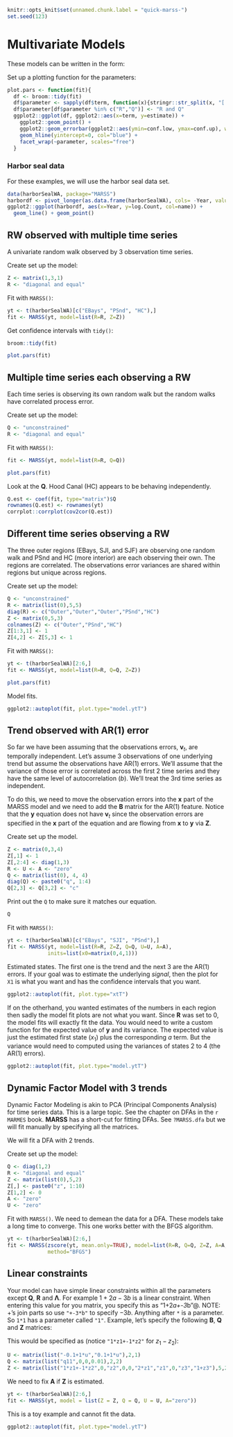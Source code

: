 ```r
knitr::opts_knit$set(unnamed.chunk.label = "quick-marss-")
set.seed(123)
```

# Multivariate Models {#chap-marss}

These models can be written in the form:
\begin{equation}
\begin{gathered}
\mathbf{x}_t = \mathbf{B}_t\mathbf{x}_{t-1} + \mathbf{u}_t + \mathbf{C}_t\mathbf{c}_t + \mathbf{G}_t\mathbf{w}_t, \text{ } \mathbf{w}_t \sim \,\text{MVN}(0,\mathbf{Q}_t) \\
\mathbf{y}_t = \mathbf{Z}_t\mathbf{x}_t + \mathbf{a}_t + \mathbf{D}_t\mathbf{d}_t + \mathbf{H}_t\mathbf{v}_t, \text{ } \mathbf{v}_t \sim \,\text{MVN}(0,\mathbf{R}_t) \\
\mathbf{x}_1 \sim \,\text{MVN}(\boldsymbol{\pi},\boldsymbol{\Lambda}) \text{ or } \mathbf{x}_0 \sim \,\text{MVN}(\boldsymbol{\pi},\boldsymbol{\Lambda})
\end{gathered}
(\#eq:short-marss)
\end{equation}

Set up a plotting function for the parameters:
```r
plot.pars <- function(fit){
  df <- broom::tidy(fit)
  df$parameter <- sapply(df$term, function(x){stringr::str_split(x, "[.]")[[1]][1]})
  df$parameter[df$parameter %in% c("R","Q")] <- "R and Q"
  ggplot2::ggplot(df, ggplot2::aes(x=term, y=estimate)) + 
    ggplot2::geom_point() +
    ggplot2::geom_errorbar(ggplot2::aes(ymin=conf.low, ymax=conf.up), width=0.2) +
    geom_hline(yintercept=0, col="blue") +
    facet_wrap(~parameter, scales="free")
  }
```

### Harbor seal data {-}

For these examples, we will use the harbor seal data set.
```r
data(harborSealWA, package="MARSS")
harbordf <- pivot_longer(as.data.frame(harborSealWA), cols= -Year, values_to="log.Count")
ggplot2::ggplot(harbordf, aes(x=Year, y=log.Count, col=name)) + 
  geom_line() + geom_point()
```

## RW observed with multiple time series

A univariate random walk observed by 3 observation time series.
\begin{equation}
\begin{gathered}
x_{t} = x_{t-1} + u + w_{t}, \text{ } w_t \sim \,\text{N}(0,q)  \\
\\
\begin{bmatrix}y_1\\y_2\\y_3\end{bmatrix}_t
= \begin{bmatrix}1\\1\\1\end{bmatrix}
x_t
+ \begin{bmatrix}0\\0\\0\end{bmatrix}
+ \begin{bmatrix}v_1\\ v_2\\ v_3\end{bmatrix},
 \textrm{ } \mathbf{v}_t \sim \,\text{MVN}\begin{pmatrix}\begin{bmatrix}0\\0\\0\end{bmatrix},\begin{bmatrix}r&0&0\\0&r&0\\0&0&r\end{bmatrix} \end{pmatrix}
 \end{gathered}
(\#eq:short-mrw1)
\end{equation}

Create set up the model:
```r
Z <- matrix(1,3,1)
R <- "diagonal and equal"
```

Fit with `MARSS()`:
```r
yt <- t(harborSealWA)[c("EBays", "PSnd", "HC"),]
fit <- MARSS(yt, model=list(R=R, Z=Z))
```

Get confidence intervals with `tidy()`:
```r
broom::tidy(fit)
```

```r
plot.pars(fit)
```


## Multiple time series each observing a RW

Each time series is observing its own random walk but the random walks have correlated process error.
\begin{equation}
\begin{gathered}
\begin{bmatrix}x_1\\x_2\\x_3\end{bmatrix}_t
=
\begin{bmatrix}x_1\\x_2\\x_3\end{bmatrix}_{t-1}
+ \begin{bmatrix}u_1\\u_2\\u_3\end{bmatrix}
+ \begin{bmatrix}w_1\\ w_2\\ w_3\end{bmatrix},
 \textrm{ } \mathbf{w}_t \sim \,\text{MVN}\begin{pmatrix}\begin{bmatrix}0\\0\\0\end{bmatrix},
 \begin{bmatrix}q_1&c_{12}&c_{13}\\c_{12}&q_2&c_{23}\\c_{13}&c_{23}&q_3\end{bmatrix} \end{pmatrix}\\
 \begin{bmatrix}y_1\\y_2\\y_3\end{bmatrix}_t
= \begin{bmatrix}1&0&0\\0&1&0\\1&0&0\end{bmatrix}
\begin{bmatrix}x_1\\x_2\\x_3\end{bmatrix}_t
+ \begin{bmatrix}0\\0\\0\end{bmatrix}
+ \begin{bmatrix}v_1\\ v_2\\ v_3\end{bmatrix},
 \textrm{ } \mathbf{v}_t \sim \,\text{MVN}\begin{pmatrix}\begin{bmatrix}0\\0\\0\end{bmatrix},\begin{bmatrix}r&0&0\\0&r&0\\0&0&r\end{bmatrix} \end{pmatrix}  
 \end{gathered}
(\#eq:short-mrw2)
\end{equation}

Create set up the model:
```r
Q <- "unconstrained"
R <- "diagonal and equal"
```

Fit with `MARSS()`:
```r
fit <- MARSS(yt, model=list(R=R, Q=Q))
```

```r
plot.pars(fit)
```

Look at the $\mathbf{Q}$. Hood Canal (HC) appears to be behaving independently.
```r
Q.est <- coef(fit, type="matrix")$Q
rownames(Q.est) <- rownames(yt)
corrplot::corrplot(cov2cor(Q.est))
```


## Different time series observing a RW

The three outer regions (EBays, SJI, and SJF) are observing one random walk and PSnd and HC (more interior) are each observing their own. The regions are correlated. The observations error variances are shared within regions but unique across regions.
\begin{equation}
\begin{gathered}
\begin{bmatrix}x_1\\x_2\\x_3\end{bmatrix}_t
=
\begin{bmatrix}x_1\\x_2\\x_3\end{bmatrix}_{t-1}
+ \begin{bmatrix}u_1\\u_2\\u_3\end{bmatrix}
+ \begin{bmatrix}w_1\\ w_2\\ w_3\end{bmatrix},
 \textrm{ } \mathbf{w}_t \sim \,\text{MVN}\begin{pmatrix}\begin{bmatrix}0\\0\\0\end{bmatrix},
 \begin{bmatrix}q_1&c_{12}&c_{13}\\c_{12}&q_2&c_{23}\\c_{13}&c_{23}&q_3\end{bmatrix} \end{pmatrix}\\
 \begin{bmatrix}y_1\\y_2\\y_3\\y_4\\y_5\end{bmatrix}_t
= \begin{bmatrix}1&0&0\\1&0&0\\1&0&0\\0&1&0\\0&0&1\end{bmatrix}
\begin{bmatrix}x_1\\x_2\\x_3\end{bmatrix}_t
+ \begin{bmatrix}0\\a_2\\a_3\\0\\0\end{bmatrix}
+ \begin{bmatrix}v_1\\ v_2\\ v_3 \\ v_4 \\ v_5\end{bmatrix},
 \textrm{ } 
 \mathbf{v}_t \sim \,\text{MVN}
 \begin{pmatrix}
 \begin{bmatrix}0\\0\\0\\0\\0\end{bmatrix},
 \begin{bmatrix}
 r_1&0&0&0&0\\
 0&r_1&0&0&0\\
 0&0&r_1&0&0\\
 0&0&0&r_2&0\\
 0&0&0&0&r_3
 \end{bmatrix}
 \end{pmatrix}  
 \end{gathered}
(\#eq:short-mrw3)
\end{equation}

Create set up the model:
```r
Q <- "unconstrained"
R <- matrix(list(0),5,5)
diag(R) <- c("Outer","Outer","Outer","PSnd","HC")
Z <- matrix(0,5,3)
colnames(Z) <- c("Outer","PSnd","HC")
Z[1:3,1] <- 1
Z[4,2] <- Z[5,3] <- 1
```

Fit with `MARSS()`:
```r
yt <- t(harborSealWA)[2:6,]
fit <- MARSS(yt, model=list(R=R, Q=Q, Z=Z))
```

```r
plot.pars(fit)
```

Model fits.
```r
ggplot2::autoplot(fit, plot.type="model.ytT")
```

## Trend observed with AR(1) error

So far we have been assuming that the observations errors, $\mathbf{v}_t$, are temporally independent. Let's assume 3 observations of one underlying trend but assume the observations have AR(1) errors. We'll assume that the variance of those error is correlated across the first 2 time series and they have the same level of autocorrelation ($b$). We'll treat the 3rd time series as independent.

To do this, we need to move the observation errors into the $\mathbf{x}$ part of the MARSS model and we need to add the $\mathbf{B}$ matrix for the AR(1) feature. Notice that the $\mathbf{y}$ equation does not have $\mathbf{v}_t$ since the observation errors are specified in the $\mathbf{x}$ part of the equation and are flowing from $\mathbf{x}$ to $\mathbf{y}$ via $\mathbf{Z}$.
\begin{equation}
\begin{gathered}
\begin{bmatrix}x_1\\x_2\\x_3\\x_4\end{bmatrix}_t
=
\begin{bmatrix}
1&0&0&0\\
0&b_1&0&0\\
0&0&b_1&0\\
0&0&0&b_2\\
\end{bmatrix}
\begin{bmatrix}x_1\\x_2\\x_3\\x_4\end{bmatrix}_{t-1}
+ \begin{bmatrix}w_1\\ w_2\\ w_3 \\ w_4\end{bmatrix},
 \textrm{ } \mathbf{w}_t \sim \,\text{MVN}\begin{pmatrix}
 \begin{bmatrix}0\\0\\0\end{bmatrix},
 \begin{bmatrix}
 q_1&0&0&0\\
 0&q_2&c&0\\
 0&c&q_3&0\\
 0&0&0&q_4\end{bmatrix} \end{pmatrix}\\
\begin{bmatrix}y_1\\y_2\\y_3\end{bmatrix}_t
= \begin{bmatrix}
 1&1&0&0\\
 1&0&1&0\\
 1&0&0&1\end{bmatrix}
\begin{bmatrix}x_1\\x_2\\x_3\\x_4\end{bmatrix}_t
+ \begin{bmatrix}0\\a_2\\a_3\end{bmatrix}
\end{gathered}
(\#eq:short-mss-ar1)
\end{equation}

Create set up the model.
```r
Z <- matrix(0,3,4)
Z[,1] <- 1
Z[,2:4] <- diag(1,3)
R <- U <- A <- "zero"
Q <- matrix(list(0), 4, 4)
diag(Q) <- paste0("q", 1:4)
Q[2,3] <- Q[3,2] <- "c"
```

Print out the `Q` to make sure it matches our equation.
```r
Q
```

Fit with `MARSS()`:
```r
yt <- t(harborSealWA)[c("EBays", "SJI", "PSnd"),]
fit <- MARSS(yt, model=list(R=R, Z=Z, Q=Q, U=U, A=A),     
             inits=list(x0=matrix(0,4,1)))
```

Estimated states. The first one is the trend and the next 3 are the AR(1) errors. If your goal was to estimate the underlying *signal*, then the plot for `X1` is what you want and has the confidence intervals that you want.

```r
ggplot2::autoplot(fit, plot.type="xtT")
```

If on the otherhand, you wanted estimates of the numbers in each region then sadly the model fit plots are not what you want. Since $\mathbf{R}$ was set to 0, the model fits will exactly fit the data. You would need to write a custom function for the expected value of $\mathbf{y}$ and its variance. The expected value is just the estimated first state ($x_1$) plus the corresponding $a$ term. But the variance would need to computed using the variances of states 2 to 4 (the AR(1) errors).

```r
ggplot2::autoplot(fit, plot.type="model.ytT")
```

## Dynamic Factor Model with 3 trends

Dynamic Factor Modeling is akin to PCA (Principal Components Analysis) for time series data. This is a large topic. See the chapter on DFAs in the `r MARMES` book. **MARSS** has a short-cut for fitting DFAs. See `?MARSS.dfa` but we will fit manually by specifying all the matrices.

We will fit a DFA with 2 trends.
\begin{equation}
\begin{gathered}
\begin{bmatrix}x_1\\x_2\end{bmatrix}_t
=
\begin{bmatrix}x_1\\x_2\end{bmatrix}_{t-1}
+ \begin{bmatrix}w_1\\ w_2\end{bmatrix},
 \textrm{ } \mathbf{w}_t \sim \,\text{MVN}\begin{pmatrix}\begin{bmatrix}0\\0\end{bmatrix},
 \begin{bmatrix}1&0\\0&1\end{bmatrix} \end{pmatrix}\\
 \begin{bmatrix}y_1\\y_2\\y_3\\y_4\\y_5\end{bmatrix}_t
= \begin{bmatrix}z_1&0\\z_2&z_6\\z_3&z_7\\z_4&z_8\\z_5&z_9\end{bmatrix}
\begin{bmatrix}x_1\\x_2\end{bmatrix}_t
+ \begin{bmatrix}0\\0\\0\\0\\0\end{bmatrix}
+ \begin{bmatrix}v_1\\ v_2\\ v_3 \\ v_4 \\ v_5\end{bmatrix},
 \textrm{ } \mathbf{v}_t \sim \,\text{MVN}\begin{pmatrix}\begin{bmatrix}0\\0\\0\\0\\0\end{bmatrix},
 \begin{bmatrix}
 r&0&0&0&0\\
 0&r&0&0&0\\
 0&0&r&0&0\\
 0&0&0&r&0\\
 0&0&0&0&r
 \end{bmatrix} \end{pmatrix}  
 \end{gathered}
(\#eq:short-mdfa)
\end{equation}

Create set up the model:
```r
Q <- diag(1,2)
R <- "diagonal and equal"
Z <- matrix(list(0),5,2)
Z[,] <- paste0("z", 1:10)
Z[1,2] <- 0
A <- "zero"
U <- "zero"
```

Fit with `MARSS()`. We need to demean the data for a DFA. These models take a long time to converge. This one works better with the BFGS algorithm.
```r
yt <- t(harborSealWA)[2:6,]
fit <- MARSS(zscore(yt, mean.only=TRUE), model=list(R=R, Q=Q, Z=Z, A=A, U=U),
             method="BFGS")
```

## Linear constraints

Your model can have simple linear constraints within all the parameters except $\mathbf{Q}$, $\mathbf{R}$ and $\boldsymbol{\Lambda}$.  For example $1+2a-3b$ is a linear constraint. When entering this value for you matrix, you specify this as \verb@"1+2*a+-3*b"@. NOTE: $+$'s join parts so use `"+-3*b"` to specify $-3b$. Anything after `*` is a parameter. So `1*1` has a parameter called `"1"`. Example, let's specify the following $\mathbf{B}$, $\mathbf{Q}$ and $\mathbf{Z}$ matrices:
\begin{equation*}
\mathbf{U} = \begin{bmatrix}u-0.1\\ u+0.1\end{bmatrix}\quad
\mathbf{Q} = \begin{bmatrix}q_{11}&0\\ 0.01&0\end{bmatrix}\quad
\mathbf{Z} = \begin{bmatrix}z_1-z_2&2z_1\\ 0&z_1\\ z_2&0 \\ 0&z_3 \\ 0&1+z_3\end{bmatrix}
\end{equation*}

This would be specified as (notice `"1*z1+-1*z2"` for $z_1-z_2$):
```r
U <- matrix(list("-0.1+1*u","0.1+1*u"),2,1)
Q <- matrix(list("q11",0,0,0.01),2,2)
Z <- matrix(list("1*z1+-1*z2",0,"z2",0,0,"2*z1","z1",0,"z3","1+z3"),5,2)
```

We need to fix $\mathbf{A}$ if $\mathbf{Z}$ is estimated. 
```r
yt <- t(harborSealWA)[2:6,]
fit <- MARSS(yt, model = list(Z = Z, Q = Q, U = U, A="zero"))
```

This is a toy example and cannot fit the data.
```r
ggplot2::autoplot(fit, plot.type="model.ytT")
```
